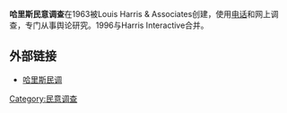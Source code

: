 {{Unreferenced |time=2008-04-19T16:37:38+00:00 }}

'''哈里斯民意调查'''在1963被Louis Harris & Associates创建，使用[[电话|电话]]和网上调查，专门从事舆论研究。1996与Harris Interactive合并。

==外部链接==
* [https://web.archive.org/web/20080412111142/http://www.harrisinteractive.com/harris_poll/ 哈里斯民调]

{{社会小作品}}

[[Category:民意调查|Category:民意调查]]
